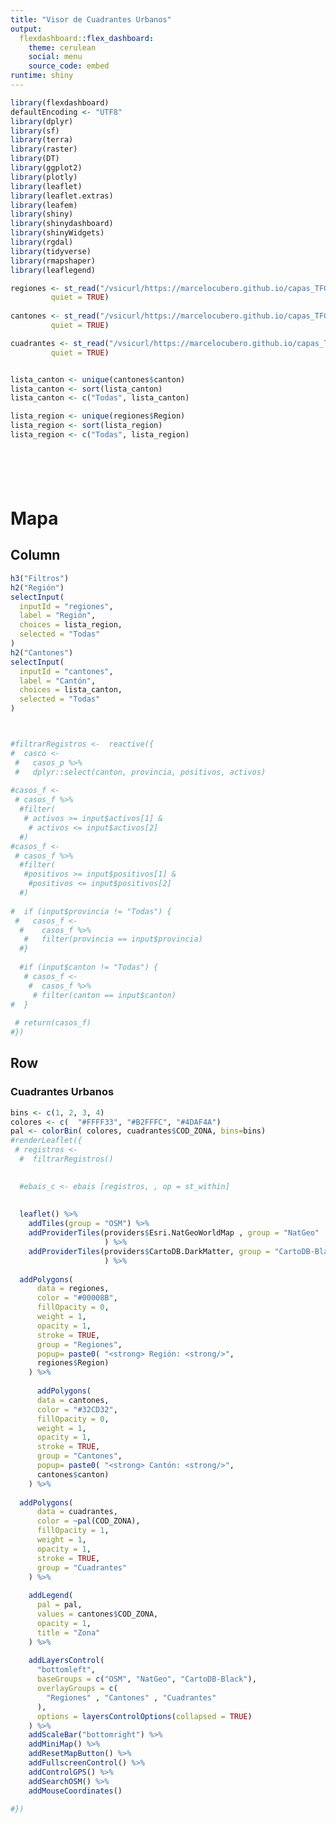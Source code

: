 ```yaml
---
title: "Visor de Cuadrantes Urbanos"
output: 
  flexdashboard::flex_dashboard:
    theme: cerulean
    social: menu
    source_code: embed
runtime: shiny
---
```


```r
library(flexdashboard)
defaultEncoding <- "UTF8"
library(dplyr)
library(sf)
library(terra)
library(raster)
library(DT)
library(ggplot2)
library(plotly)
library(leaflet)
library(leaflet.extras)
library(leafem)
library(shiny)
library(shinydashboard)
library(shinyWidgets)
library(rgdal)
library(tidyverse)
library(rmapshaper)
library(leaflegend)
```

```r

regiones <- st_read("/vsicurl/https://marcelocubero.github.io/capas_TFG/regiones4.geojson",
         quiet = TRUE)
  
cantones <- st_read("/vsicurl/https://marcelocubero.github.io/capas_TFG/cantones4.geojson",
         quiet = TRUE)

cuadrantes <- st_read("/vsicurl/https://marcelocubero.github.io/capas_TFG/cuadrantes_.geojson",
         quiet = TRUE)


lista_canton <- unique(cantones$canton)
lista_canton <- sort(lista_canton)
lista_canton <- c("Todas", lista_canton)

lista_region <- unique(regiones$Region)
lista_region <- sort(lista_region)
lista_region <- c("Todas", lista_region)







```

Mapa
=====================================

Column {.sidebar}
-----------------------------------------------------------------------
```r
h3("Filtros")
h2("Región")
selectInput(
  inputId = "regiones",
  label = "Región",
  choices = lista_region,
  selected = "Todas"
)
h2("Cantones")
selectInput(
  inputId = "cantones",
  label = "Cantón",
  choices = lista_canton,
  selected = "Todas"
)



#filtrarRegistros <-  reactive({
#  casco <-
 #   casos_p %>%
 #   dplyr::select(canton, provincia, positivos, activos)
  
#casos_f <-
 # casos_f %>%
  #filter(
   # activos >= input$activos[1] &
    # activos <= input$activos[2]
  #) 
#casos_f <-
 # casos_f %>%
  #filter(
   #positivos >= input$positivos[1] &
    #positivos <= input$positivos[2]
  #)
  
#  if (input$provincia != "Todas") {
 #   casos_f <-
  #    casos_f %>%
   #   filter(provincia == input$provincia)
  #}
  
  #if (input$canton != "Todas") {
   # casos_f <-
    #  casos_f %>%
     # filter(canton == input$canton)
#  }
  
 # return(casos_f)
#})


```


Row {data-height=650}
-----------------------------------------------------------------------

### Cuadrantes Urbanos

```r


bins <- c(1, 2, 3, 4)
colores <- c(  "#FFFF33", "#B2FFFC", "#4DAF4A")
pal <- colorBin( colores, cuadrantes$COD_ZONA, bins=bins)
#renderLeaflet({
 # registros <-
  #  filtrarRegistros()
 

  #ebais_c <- ebais [registros, , op = st_within]
  
  
  leaflet() %>%
    addTiles(group = "OSM") %>%
    addProviderTiles(providers$Esri.NatGeoWorldMap , group = "NatGeo"
                     ) %>%
    addProviderTiles(providers$CartoDB.DarkMatter, group = "CartoDB-Black"
                     ) %>%
    
  addPolygons(
      data = regiones,
      color = "#00008B",
      fillOpacity = 0,
      weight = 1,
      opacity = 1,
      stroke = TRUE,
      group = "Regiones",
      popup= paste0( "<strong> Región: <strong/>",
      regiones$Region)
    ) %>%
    
      addPolygons(
      data = cantones,
      color = "#32CD32",
      fillOpacity = 0,
      weight = 1,
      opacity = 1,
      stroke = TRUE,
      group = "Cantones",
      popup= paste0( "<strong> Cantón: <strong/>",
      cantones$canton)
    ) %>%
  
  addPolygons(
      data = cuadrantes,
      color = ~pal(COD_ZONA),
      fillOpacity = 1,
      weight = 1,
      opacity = 1,
      stroke = TRUE,
      group = "Cuadrantes"
    ) %>%
    
    addLegend(
      pal = pal,
      values = cantones$COD_ZONA,
      opacity = 1,
      title = "Zona"
    ) %>%
  
    addLayersControl(
      "bottomleft",
      baseGroups = c("OSM", "NatGeo", "CartoDB-Black"),
      overlayGroups = c(
        "Regiones" , "Cantones" , "Cuadrantes"
      ),
      options = layersControlOptions(collapsed = TRUE)
    ) %>%
    addScaleBar("bottomright") %>%
    addMiniMap() %>%
    addResetMapButton() %>%
    addFullscreenControl() %>%
    addControlGPS() %>%
    addSearchOSM() %>%
    addMouseCoordinates()
  
#})
```

